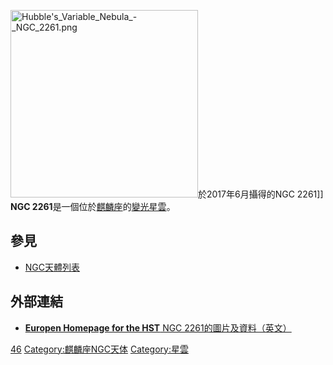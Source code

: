 [[File:Hubble's_Variable_Nebula_-_NGC_2261.png|300px]]於2017年6月攝得的NGC 2261]]
'''NGC 2261'''是一個位於[[麒麟座|麒麟座]]的[[變光星雲|變光星雲]]。

== 參見 ==
*[[NGC天體列表|NGC天體列表]]
== 外部連結 ==
* [https://web.archive.org/web/20070409153951/http://www.spacetelescope.org/images/html/opo9935c.html '''Europen Homepage for the HST''' NGC 2261的圖片及資料（英文）]

{{星系小作品}}
{{模板:科德韦尔天体}}
{{Catalogs|NGC=2261}}
[[Category:科德韦尔天体|46]]
[[Category:麒麟座NGC天体|Category:麒麟座NGC天体]]
[[Category:星雲|Category:星雲]]